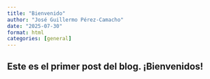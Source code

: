 ```yaml
---
title: "Bienvenido"
author: "José Guillermo Pérez-Camacho"
date: "2025-07-30"
format: html
categories: [general]
---
```

Este es el primer post del blog. ¡Bienvenidos!
---
